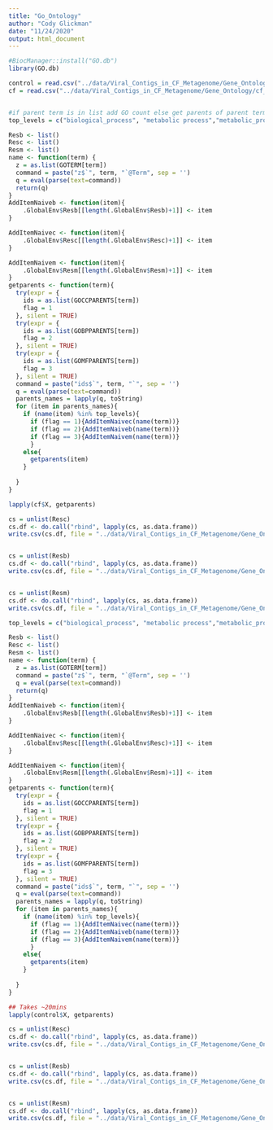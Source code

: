 ```yaml
---
title: "Go_Ontology"
author: "Cody Glickman"
date: "11/24/2020"
output: html_document
---
```



```r
#BiocManager::install("GO.db")
library(GO.db)

control = read.csv("../data/Viral_Contigs_in_CF_Metagenome/Gene_Ontology/control_genes_ontology.csv", stringsAsFactors = FALSE)
cf = read.csv("../data/Viral_Contigs_in_CF_Metagenome/Gene_Ontology/cf_genes_ontology.csv", stringsAsFactors = FALSE)


#if parent term is in list add GO count else get parents of parent term
top_levels = c("biological_process", "metabolic process","metabolic_process", "cellular process", 'cellular_component', "binding", 'molecular_function', 'cell', 'cell part')

Resb <- list()
Resc <- list()
Resm <- list()
name <- function(term) {
  z = as.list(GOTERM[term])
  command = paste("z$`", term, "`@Term", sep = '')
  q = eval(parse(text=command))
  return(q)
}
AddItemNaiveb <- function(item){
    .GlobalEnv$Resb[[length(.GlobalEnv$Resb)+1]] <- item
}

AddItemNaivec <- function(item){
    .GlobalEnv$Resc[[length(.GlobalEnv$Resc)+1]] <- item
}

AddItemNaivem <- function(item){
    .GlobalEnv$Resm[[length(.GlobalEnv$Resm)+1]] <- item
}
getparents <- function(term){
  try(expr = {
    ids = as.list(GOCCPARENTS[term])
    flag = 1
  }, silent = TRUE)
  try(expr = {
    ids = as.list(GOBPPARENTS[term])
    flag = 2
  }, silent = TRUE)
  try(expr = {
    ids = as.list(GOMFPARENTS[term])
    flag = 3
  }, silent = TRUE)
  command = paste("ids$`", term, "`", sep = '')
  q = eval(parse(text=command))
  parents_names = lapply(q, toString)
  for (item in parents_names){
    if (name(item) %in% top_levels){
      if (flag == 1){AddItemNaivec(name(term))}
      if (flag == 2){AddItemNaiveb(name(term))}
      if (flag == 3){AddItemNaivem(name(term))}
      }
    else{
      getparents(item)
    }
    
  }
}

lapply(cf$X, getparents)
```

```r
cs = unlist(Resc)
cs.df <- do.call("rbind", lapply(cs, as.data.frame))
write.csv(cs.df, file = "../data/Viral_Contigs_in_CF_Metagenome/Gene_Ontology/cf_ontology_R_cc.csv",row.names = FALSE)


cs = unlist(Resb)
cs.df <- do.call("rbind", lapply(cs, as.data.frame))
write.csv(cs.df, file = "../data/Viral_Contigs_in_CF_Metagenome/Gene_Ontology/cf_ontology_R_bp.csv",row.names = FALSE)


cs = unlist(Resm)
cs.df <- do.call("rbind", lapply(cs, as.data.frame))
write.csv(cs.df, file = "../data/Viral_Contigs_in_CF_Metagenome/Gene_Ontology/cf_ontology_R_mf.csv",row.names = FALSE)
```



```r
top_levels = c("biological_process", "metabolic process","metabolic_process", "cellular process", 'cellular_component', "binding", 'molecular_function', 'cell', 'cell part')

Resb <- list()
Resc <- list()
Resm <- list()
name <- function(term) {
  z = as.list(GOTERM[term])
  command = paste("z$`", term, "`@Term", sep = '')
  q = eval(parse(text=command))
  return(q)
}
AddItemNaiveb <- function(item){
    .GlobalEnv$Resb[[length(.GlobalEnv$Resb)+1]] <- item
}

AddItemNaivec <- function(item){
    .GlobalEnv$Resc[[length(.GlobalEnv$Resc)+1]] <- item
}

AddItemNaivem <- function(item){
    .GlobalEnv$Resm[[length(.GlobalEnv$Resm)+1]] <- item
}
getparents <- function(term){
  try(expr = {
    ids = as.list(GOCCPARENTS[term])
    flag = 1
  }, silent = TRUE)
  try(expr = {
    ids = as.list(GOBPPARENTS[term])
    flag = 2
  }, silent = TRUE)
  try(expr = {
    ids = as.list(GOMFPARENTS[term])
    flag = 3
  }, silent = TRUE)
  command = paste("ids$`", term, "`", sep = '')
  q = eval(parse(text=command))
  parents_names = lapply(q, toString)
  for (item in parents_names){
    if (name(item) %in% top_levels){
      if (flag == 1){AddItemNaivec(name(term))}
      if (flag == 2){AddItemNaiveb(name(term))}
      if (flag == 3){AddItemNaivem(name(term))}
      }
    else{
      getparents(item)
    }
    
  }
}

## Takes ~20mins
lapply(control$X, getparents)
```


```r
cs = unlist(Resc)
cs.df <- do.call("rbind", lapply(cs, as.data.frame))
write.csv(cs.df, file = "../data/Viral_Contigs_in_CF_Metagenome/Gene_Ontology/control_ontology_R_cc.csv",row.names = FALSE)


cs = unlist(Resb)
cs.df <- do.call("rbind", lapply(cs, as.data.frame))
write.csv(cs.df, file = "../data/Viral_Contigs_in_CF_Metagenome/Gene_Ontology/control_ontology_R_bp.csv",row.names = FALSE)


cs = unlist(Resm)
cs.df <- do.call("rbind", lapply(cs, as.data.frame))
write.csv(cs.df, file = "../data/Viral_Contigs_in_CF_Metagenome/Gene_Ontology/control_ontology_R_mf.csv",row.names = FALSE)
```


